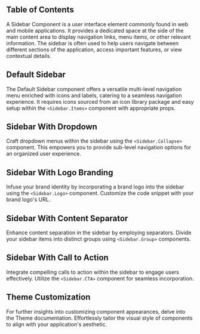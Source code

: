 

## Table of Contents

A Sidebar Component is a user interface element commonly found in web and mobile applications. It provides a dedicated space at the side of the main content area to display navigation links, menu items, or other relevant information. The sidebar is often used to help users navigate between different sections of the application, access important features, or view contextual details.

## Default Sidebar

The Default Sidebar component offers a versatile multi-level navigation menu enriched with icons and labels, catering to a seamless navigation experience. It requires icons sourced from an icon library package and easy setup within the `<Sidebar.Items>` component with appropriate props.

<CodePreview github="Sidebar" code={DefaultSidebarCode}>
  <DefaultSidebar />
</CodePreview>

## Sidebar With Dropdown

Craft dropdown menus within the sidebar using the `<Sidebar.Collapse>` component. This empowers you to provide sub-level navigation options for an organized user experience.

<CodePreview github="Sidebar" code={SidebarWithDropdownCode}>
  <SidebarWithDropdown />
</CodePreview>

## Sidebar With Logo Branding

Infuse your brand identity by incorporating a brand logo into the sidebar using the `<Sidebar.Logo>` component. Customize the code snippet with your brand logo's URL.

<CodePreview github="Sidebar" code={SidebarWithBrandingCode}>
  <SidebarWithBranding />
</CodePreview>

## Sidebar With Content Separator

Enhance content separation in the sidebar by employing separators. Divide your sidebar items into distinct groups using `<Sidebar.Group>` components.

<CodePreview github="Sidebar" code={SidebarWithContentSeparatorCode}>
  <SidebarWithContentSeparator />
</CodePreview>

## Sidebar With Call to Action

Integrate compelling calls to action within the sidebar to engage users effectively. Utilize the `<Sidebar.CTA>` component for seamless incorporation.

<CodePreview github="Sidebar" code={SidebarWithCTACode}>
  <SidebarWithCTA />
</CodePreview>

## Theme Customization

For further insights into customizing component appearances, delve into the Theme documentation. Effortlessly tailor the visual style of components to align with your application's aesthetic.

<CssThemePreview code={useTheme().theme.sidebar} />
